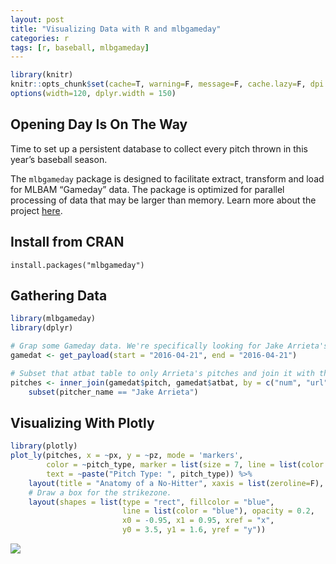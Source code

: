 ```yaml
---
layout: post
title: "Visualizing Data with R and mlbgameday"
categories: r
tags: [r, baseball, mlbgameday]
---
```


```r
library(knitr)
knitr::opts_chunk$set(cache=T, warning=F, message=F, cache.lazy=F, dpi = 180)
options(width=120, dplyr.width = 150)
```

## Opening Day Is On The Way

Time to set up a persistent database to collect every pitch thrown in this year's baseball season.

The `mlbgameday` package is designed to facilitate extract, transform and load for MLBAM “Gameday” data. The package is optimized for parallel processing of data that may be larger than memory. Learn more about the project [here](https://github.com/keberwein/mlbgameday).

## Install from CRAN

`install.packages("mlbgameday")`

## Gathering Data

```r
library(mlbgameday)
library(dplyr)

# Grap some Gameday data. We're specifically looking for Jake Arrieta's no-hitter.
gamedat <- get_payload(start = "2016-04-21", end = "2016-04-21")

# Subset that atbat table to only Arrieta's pitches and join it with the pitch table.
pitches <- inner_join(gamedat$pitch, gamedat$atbat, by = c("num", "url")) %>%
    subset(pitcher_name == "Jake Arrieta")
```

## Visualizing With Plotly

```r
library(plotly)
plot_ly(pitches, x = ~px, y = ~pz, mode = 'markers', 
        color = ~pitch_type, marker = list(size = 7, line = list(color = ~pitch_type, width = 1)),
        text = ~paste("Pitch Type: ", pitch_type)) %>% 
    layout(title = "Anatomy of a No-Hitter", xaxis = list(zeroline=F), yaxis = list(zeroline=F)) %>%
    # Draw a box for the strikezone. 
    layout(shapes = list(type = "rect", fillcolor = "blue", 
                         line = list(color = "blue"), opacity = 0.2,
                         x0 = -0.95, x1 = 0.95, xref = "x",
                         y0 = 3.5, y1 = 1.6, yref = "y"))
```



![](https://raw.githubusercontent.com/keberwein/mlbgameday/master/man/figures/mlbgameday_hex.png)

